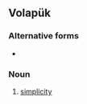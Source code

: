 ==Volapük==

===Alternative forms===
* {{l|vo|balugoyf}}
 
===Noun===
{{infl|vo|noun}}

# [[simplicity]]